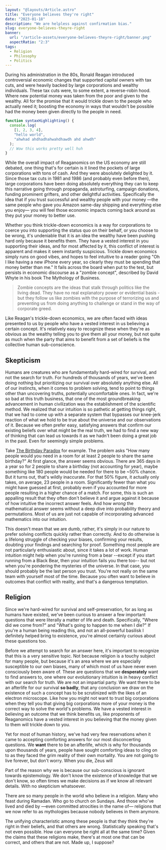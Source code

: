 ```yaml
---
layout: "@layouts/Article.astro"
title: "Everyone believes they're right"
date: "2023-01-18"
description: "We are helpless against confirmation bias."
slug: everyone-believes-theyre-right
banner:
  url: "/article-assets/everyone-believes-theyre-right/banner.png"
  aspectRatio: "2:3"
tags:
  - Religion
  - Philosophy
  - Politics
---
```



During his administration in the 80s, Ronald Reagan introduced controversial economic changes that supported capital owners with tax cuts, and were heavily backed by large corporations and wealthy individuals. These tax cuts were, to some extent, a reverse-robin hood. Where new potential money was taken from the poor and given to the wealthy. All for the promise that it would trickle down to the people who actually need it; boosting the economy in ways that wouldn't be possible had the money been given directly to the people in need.

```ts
function syntaxHighlighting() {
  console.log(
    [1, 2, 3, 4],
    "hello world",
    "ahwhad ahdhadhahwahdhawdh ahd ahwdh"
  );
  // Wow this works pretty well huh
}
```

While the overall impact of Reaganomics on the US economy are still debated, one thing that's for certain is it lined the pockets of large corporations with tons of cash. And they were absolutely delighted by it. Since those tax cuts in 1981 and 1986 (and probably even before then), large corporations have been doing absolutely everything they can to keep this narrative going through propaganda, astroturfing, campaign donations, funding prominent grifters, and other delightful activities. Specifically the idea that if you trust successful and wealthy people with your money —the same people who gave you Amazon same-day shipping and everything else you enjoy— you will feel those economic impacts coming back around as they put your money to better use.

Whether you think trickle-down economics is a way for corporations to coerce you into supporting the status quo on their behalf, or you choose to be wrong, it's undeniable that it is an idea the wealthy have been pushing hard only because it benefits them. They have a vested interest in you supporting their ideas, and for most affected by it, this conflict of interest is apparent and makes it seem instantly suspicious. Trickle down economics simply runs on good vibes, and hopes to feel intuitive to a reader going "Oh I like having a new iPhone every year, so clearly they must be spending that money better than me." It fails across the board when put to the test, but persists in economic discourse as a "zombie concept", described by David Whyte in his book <T>The Mythology of Business</T>.

> Zombie concepts are the ideas that stalk through politics like the living dead. They have no real explanatory power or evidential basis - but they follow us like zombies with the purpose of terrorizing us and preventing us from doing anything to challenge or stand in the way of corporate greed.

Like Reagan's trickle-down economics, we are often faced with ideas presented to us by people who have a vested interest in us believing a certain concept. It's relatively easy to recognize these when they're as obvious as the wealthy telling you to give them all your money, but not quite as much when the party that aims to benefit from a set of beliefs is the collective human sub-conscience.

## Skepticism

Humans are creatures who are fundamentally hard-wired for survival, and not the search for truth. For hundreds of thousands of years, we've been doing nothing but prioritizing our survival over absolutely anything else. All of our instincts, when it comes to problem solving, tend to point to things other than uncovering truths, potentially uncomfortable ones. In fact, we're so bad at this truth business, that one of the most groundbreaking advancement in human civilization was the establishment of the scientific method. We realized that our intuition is so pathetic at getting things right, that we had to come up with a separate system that bypasses our knee-jerk reaction of what we hold to be true about the universe and our observations of it. Because we often prefer easy, satisfying answers that confirm our existing beliefs over what might be the real truth, we had to find a new way of thinking that can lead us towards it as we hadn't been doing a great job in the past. Even for seemingly simple problems.

Take [The Birthday Paradox](https://en.wikipedia.org/wiki/Birthday_problem) for example. The problem asks "How many people would you need in a room for at least 2 people to share the same birthday?" At first glance, the answer seems obvious. There are 365 days in a year so for 2 people to share a birthday (not accounting for year), maybe something like 180 people would be needed for there to be ~50% chance. But it turns out, that's wildly inaccurate. For that 50% figure, it actually only takes, on average, 23 people in a room. Significantly fewer than what you might have guessed at first, probably even if you accounted for more people resulting in a higher chance of a match. For some, this is such an appalling result that they often don't believe it and argue against it because of how intuitive the incorrect answer feels. And how _wrong_ the mathematical answer seems without a deep dive into probability theory and permutations. Most of us are just not capable of incorporating advanced mathematics into our intuition.

This doesn't mean that we are dumb, rather, it's simply in our nature to prefer solving conflicts quickly rather than correctly. And to do otherwise is a lifelong struggle of checking your biases, confirming your results, doubting your findings and searching for proof. Something most people are not particularly enthusiastic about, since it takes a lot of work. Human intuition might help when you're running from a bear --except if you start running from a Black Bear, then your intuition fails you there too-- but not when you're pondering the mysteries of the universe. In that case, you should probably be the last person you trust. You're not really on the same team with yourself most of the time. Because you often want to believe in outcomes that conflict with reality, and that's a dangerous temptation.

## Religion

Since we're hard-wired for survival and self-preservation, for as long as humans have existed, we've been curious to answer a few important questions that were <T>literally</T> a matter of life and death. Specifically, "Where did we come from?" and "What's going to happen to me when I die?" If you're a human being reading this, and not an all-powerful basilisk I definitely helped bring to existence, you're almost certainly curious about these questions too.

Before we attempt to search for an answer here, it's important to recognize that this is a very sensitive topic. Not because religion is a touchy subject for many people, but because it's an area where we are especially susceptible to our own biases, many of which most of us have never even consciously been aware of. These are questions that we **desperately** want to find answers to, one where our evolutionary intuition is in heavy conflict with our search for truth. We are not an impartial party. We want there to be an afterlife for our survival **so badly**, that any conclusion we draw on the existence of such a concept has to be scrutinized with the likes of an electron microscope. Like how you might not want to trust big corporations when they tell you that giving big corporations more of your money is the correct way to solve the world's problems. We have a vested interest in believing an outcome that we think benefits us, like proponents of Reaganomics have a vested interest in you believing that the money given to them will trickle down to you.

Yet for most of human history, we've had very few reservations when it came to accepting comforting answers for our most disconcerting questions. We **want** there to be an afterlife, which is why for thousands upon thousands of years, people have sought comforting ideas to cling on to as they faced the grim reality of their own mortality. You are not going to live forever, but don't worry. When you die, Zeus will

Part of the reason why we is because our sub-conscious is ignorant towards epistemology. We don't know the existence of knowledge that we don't know, so often times we make decisions as if we know all relevant details. With no skepticism whatsoever.

There are so many people in the world who believe in a religion. Many who feast during Ramadan. Who go to church on Sundays. And those who've lived and died by —even committed atrocities in the name of— religions that we now refer to as mythologies because nobody believes in them anymore.

The unifying characteristic among these people is that they think they're right in their beliefs, and that others are wrong. Statistically speaking that's not even possible. How can everyone be right all at the same time? Given the claims that these religions make, there's at most one that can be correct, and others that are not. Made up, I suppose?
